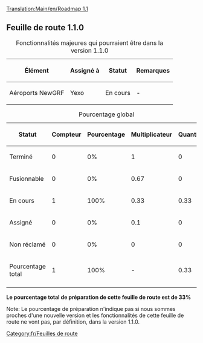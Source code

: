 [[Translation:Main/en/Roadmap 1.1]]{{en/-}}{{Template:EnteteRoadmap/Fr|
precedent=Feuille de route 1.0|
courant=Feuille de route 1.1|
suivant=Feuille de route 1.2|
}}
== Feuille de route 1.1.0 ==

{| border="1"
|+ Fonctionnalités majeures qui pourraient être dans la version 1.1.0
|-
! Élément !! Assigné à !! Statut !! Remarques
|-
|Aéroports NewGRF || Yexo
!class="wip" | En cours || -
|}




{| border="1"
|+ Pourcentage global
|-
! Statut !! Compteur !! Pourcentage !! Multiplicateur !! Quantité
|-
!class="checked" | Terminé || 0 || 0% || 1 || 0
|-
!class="wip" | Fusionnable || 0 || 0% || 0.67 || 0
|-
!class="wip" | En cours || 1 || 100% || 0.33 || 0.33
|-
!class="claimed" | Assigné || 0 || 0% || 0.1 || 0
|-
!class="unclaimed" | Non réclamé || 0 || 0% || 0 || 0
|-
!class="wip" | Pourcentage total
!class="wip" | 1
!class="wip" | 100% 
!class="wip" | - 
!class="wip" | 0.33
|-
|}
'''Le pourcentage total de préparation de cette feuille de route est de 33%'''

Note: Le pourcentage de préparation n'indique pas si nous sommes proches d'une nouvelle version et les fonctionnalités de cette feuille de route ne vont pas, par définition, dans la version 1.1.0.
[[Category:fr/Feuilles de route]]